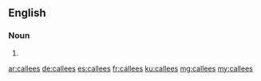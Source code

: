 ==English==

===Noun===
{{head|en|plural}}

# {{plural of|callee|lang=en|nocat=1}}

[[ar:callees]]
[[de:callees]]
[[es:callees]]
[[fr:callees]]
[[ku:callees]]
[[mg:callees]]
[[my:callees]]